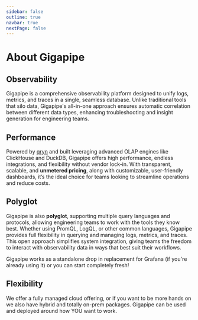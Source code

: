 ```yaml
---
sidebar: false
outline: true
navbar: true
nextPage: false
---
```



# About Gigapipe

## Observability

Gigapipe is a comprehensive observability platform designed to unify logs, metrics, and traces in a single, seamless database. Unlike traditional tools that silo data, Gigapipe's all-in-one approach ensures automatic correlation between different data types, enhancing troubleshooting and insight generation for engineering teams.

## Performance

Powered by [qryn](https://qryn.metrico.in/#/) and built leveraging advanced OLAP engines like ClickHouse and DuckDB, Gigapipe offers high performance, endless integrations, and flexibility without vendor lock-in. With transparent, scalable, and **unmetered pricing**, along with customizable, user-friendly dashboards, it’s the ideal choice for teams looking to streamline operations and reduce costs.

## Polyglot

Gigapipe is also **polyglot**, supporting multiple query languages and protocols, allowing engineering teams to work with the tools they know best. Whether using PromQL, LogQL, or other common languages, Gigapipe provides full flexibility in querying and managing logs, metrics, and traces. This open approach simplifies system integration, giving teams the freedom to interact with observability data in ways that best suit their workflows.

Gigapipe works as a standalone drop in replacement for Grafana (if you're already using it) or you can start completely fresh!

## Flexibility

We offer a fully managed cloud offering, or if you want to be more hands on we also have hybrid and totally on-prem packages. Gigapipe can be used and deployed around how YOU want to work.
